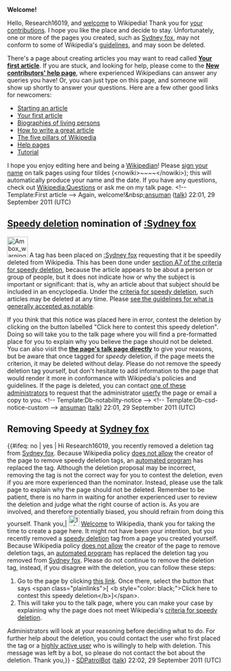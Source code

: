 <article id="33254227" title=User talk:Research16019>
	<talkpage id="33254227" title="User talk:Research16019">


'''Welcome!'''

Hello, Research16019, and [[Wikipedia:Welcome, newcomers|welcome]] to Wikipedia! Thank you for [[Special:Contributions/Research16019|your contributions]]. I hope you like the place and decide to stay. Unfortunately, one or more of the pages you created, such as [[Sydney fox]], may not conform to some of Wikipedia's [[Wikipedia:List of policies|guidelines]], and may soon be deleted. 

There's a page about creating articles you may want to read called '''[[Wikipedia:Your first article|Your first article]]'''. If you are stuck, and looking for help, please come to the '''[[Wikipedia:New contributors' help page|New contributors' help page]]''', where experienced Wikipedians can answer any queries you have! Or, you can just type '''{{t|helpme}}''' on this page, and someone will show up shortly to answer your questions. Here are a few other good links for newcomers:
* [[Wikipedia:Starting an article|Starting an article]]
* [[Wikipedia:Your first article|Your first article]]
* [[Wikipedia:Biographies of living persons|Biographies of living persons]]
* [[Wikipedia:How to write a great article|How to write a great article]]
* [[Wikipedia:Five pillars|The five pillars of Wikipedia]]
* [[Help:Contents|Help pages]]
* [[Wikipedia:Tutorial|Tutorial]]
I hope you enjoy editing here and being a [[Wikipedia:Wikipedians|Wikipedian]]! Please [[Wikipedia:Signatures|sign your name]] on talk pages using four tildes (&lt;nowiki&gt;~~~~&lt;/nowiki&gt;); this will automatically produce your name and the date. If you have any questions, check out [[Wikipedia:Questions]] or ask me on my talk page. &lt;!-- Template:First article --&gt; Again, welcome!&amp;nbsp;[[User:Ansumang|ansuman]] ([[User talk:Ansumang|talk]]) 22:01, 29 September 2011 (UTC)

==[[Wikipedia:Criteria for speedy deletion|Speedy deletion]] nomination of [[:Sydney fox]]==
[[Image:Ambox warning pn.svg|48px|left|alt=|link=]]
{{Quote box|quote=&lt;p&gt;If this is the first article that you have created, you may want to read [[WP:Your first article|the guide to writing your first article]].&lt;/p&gt;&lt;p&gt;You may want to consider using the [[Wikipedia:Article wizard|Article Wizard]] to help you create articles.&lt;/p&gt;|width=20%|align=right}}
A tag has been placed on [[:Sydney fox]] requesting that it be speedily deleted from Wikipedia. This has been done under [[WP:CSD#A7|section A7 of the criteria for speedy deletion]], because the article appears to be about a person or group of people, but it does not indicate how or why the subject is important or significant: that is, why an article about that subject should be included in an encyclopedia. Under the [[WP:CSD#Articles|criteria for speedy deletion]], such articles may be deleted at any time. Please [[Wikipedia:Notability|see the guidelines for what is generally accepted as notable]]. 

If you think that this notice was placed here in error, contest the deletion by clicking on the button labelled &quot;Click here to contest this speedy deletion&quot;. Doing so will take you to the talk page where you will find a pre-formatted place for you to explain why you believe the page should not be deleted. You can also visit the '''[[Talk:Sydney fox|the page's talk page directly]]''' to give your reasons, but be aware that once tagged for ''speedy'' deletion, if the page meets the criterion, it may be deleted without delay. Please do not remove the speedy deletion tag yourself, but don't hesitate to add information to the page that would render it more in conformance with Wikipedia's policies and guidelines. If the page is deleted, you can contact [[:Category:Wikipedia administrators who will provide copies of deleted articles|one of these administrators]] to request that the administrator [[Wikipedia:Userfication#Userfication_of_deleted_content|userfy]] the page or email a copy to you. &lt;!-- Template:Db-notability-notice --&gt; &lt;!-- Template:Db-csd-notice-custom --&gt; [[User:Ansumang|ansuman]] ([[User talk:Ansumang|talk]]) 22:01, 29 September 2011 (UTC)
==Removing Speedy at [[Sydney fox]]==
{{#ifeq: no | yes | Hi Research16019, you recently removed a deletion tag from [[Sydney fox]]. Because Wikipedia policy [[WP:CSD|does not allow]] the creator of the page to remove speedy deletion tags, an [[WP:BOT|automated program]] has replaced the tag. Although the deletion proposal may be incorrect, removing the tag is not the correct way for you to contest the deletion, even if you are more experienced than the nominator. Instead, please use the talk page to explain why the page should not be deleted. Remember to be patient, there is no harm in waiting for another experienced user to review the deletion and judge what the right course of action is. As you are involved, and therefore potentially biased, you should refrain from doing this yourself. Thank you,| [[Image:Information.svg|25px|alt=|link=]] [[Wikipedia:Introduction|Welcome]] to Wikipedia, thank you for taking the time to create a page here. It might not have been your intention, but you recently removed a [[Wikipedia:Speedy deletions|speedy deletion]] tag from a page you created yourself. Because Wikipedia policy [[WP:CSD|does not allow]] the creator of the page to remove deletion tags, an [[WP:BOT|automated program]] has replaced the deletion tag you removed from [[Sydney fox]]. Please do not continue to remove the deletion tag, instead, if you disagree with the deletion, you can follow these steps:
#Go to the page by clicking [[Sydney fox|this link]]. Once there, select the button that says &lt;span class=&quot;plainlinks&quot;&gt;[{{fullurl:{{TALKPAGENAME:Sydney fox}}|action=edit&amp;section=new&amp;preload=Template:Hangon_preload&amp;preloadtitle=This+{{pagetype|subjectspace=yes}}+should+not+be+speedy+deleted+because...+}} &lt;b style=&quot;color: black;&quot;&gt;Click here to contest this speedy deletion&lt;/b&gt;]&lt;/span&gt;.
#This will take you to the talk page, where you can make your case by explaining why the page does not meet Wikipedia's [[WP:CSD|criteria for speedy deletion]].
Administrators will look at your reasoning before deciding what to do. For further help about the deletion, you could contact the user who first placed the tag or a [[Wikipedia:Highly Active Users|highly active user]] who is willingly to help with deletion. This message was left by a bot, so please do not contact the bot about the deletion. Thank you,}} - [[User:SDPatrolBot|SDPatrolBot]] ([[User talk:SDPatrolBot|talk]]) 22:02, 29 September 2011 (UTC)
	</talkpage>
</article>